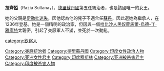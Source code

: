 '''拉齊婭'''（Razia Sultana，{{bd|1205年||1240年|catIdx=R}}），[[德里蘇丹國|德里蘇丹國]]第五任統治者，也是該國唯一的女王。

她的父親是[[伊勒杜迷失|伊勒杜迷失]]，因他認為他的兒子不適合任[[苏丹_(称谓)|蘇丹]]，因此選她為繼承人，在1236年登基。她是一個精明的政治家，但因與一個[[哈比沙人|哈比沙人]][[黑奴|黑奴]][[賈馬爾-烏德-丁·雅庫特|賈馬爾-烏德-丁·雅庫特]]太親密，引起了突厥軍人不滿，並死於一次動亂。

{{DEFAULTSORT: Razia}}
[[category:欽察人|category:欽察人]]
[[Category:突厥統治者|Category:突厥統治者]]
[[Category:德里蘇丹國|Category:德里蘇丹國]]
[[Category:印度女性政治人物|Category:印度女性政治人物]]
[[Category:亚洲女性君主|Category:亚洲女性君主]]
[[Category:印度穆斯林|Category:印度穆斯林]]
[[Category:亚洲被杀害君主|Category:亚洲被杀害君主]]
[[Category:印度被杀害人物|Category:印度被杀害人物]]